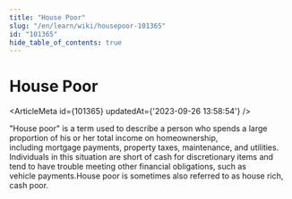 ```yaml
---
title: "House Poor"
slug: "/en/learn/wiki/housepoor-101365"
id: "101365"
hide_table_of_contents: true
---
```



# House Poor

<ArticleMeta id={101365} updatedAt={'2023-09-26 13:58:54'} />
<div className='border-solid border-b border-t-0 my-4 border-[var(--ifm-color-gray-300)]' />

"House poor" is a term used to describe a person who spends a large proportion of his or her total income on homeownership, including mortgage payments, property taxes, maintenance, and utilities. Individuals in this situation are short of cash for discretionary items and tend to have trouble meeting other financial obligations, such as vehicle payments.House poor is sometimes also referred to as house rich, cash poor.
